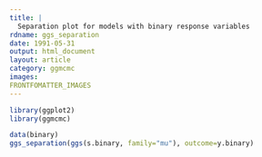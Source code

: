 ```yaml
---
title: |
  Separation plot for models with binary response variables
rdname: ggs_separation
date: 1991-05-31
output: html_document
layout: article
category: ggmcmc
images:
FRONTFOMATTER_IMAGES
---
```


```r
library(ggplot2)
library(ggmcmc)
```

```r
data(binary)
ggs_separation(ggs(s.binary, family="mu"), outcome=y.binary)



```